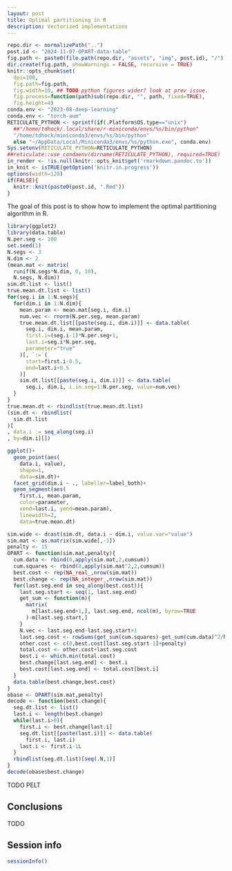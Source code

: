 ```yaml
---
layout: post
title: Optimal partitioning in R
description: Vectorized implementations
---
```


```r
repo.dir <- normalizePath("..")
post.id <- "2024-11-07-OPART-data-table"
fig.path <- paste0(file.path(repo.dir, "assets", "img", post.id), "/")
dir.create(fig.path, showWarnings = FALSE, recursive = TRUE)
knitr::opts_chunk$set(
  dpi=100,
  fig.path=fig.path,
  fig.width=10, ## TODO python figures wider? look at prev issue.
  fig.process=function(path)sub(repo.dir, "", path, fixed=TRUE),
  fig.height=4)
conda.env <- "2023-08-deep-learning"
conda.env <- "torch-aum"
RETICULATE_PYTHON <- sprintf(if(.Platform$OS.type=="unix")
  ##"/home/tdhock/.local/share/r-miniconda/envs/%s/bin/python"
  "/home/tdhock/miniconda3/envs/%s/bin/python"
  else "~/AppData/Local/Miniconda3/envs/%s/python.exe", conda.env)
Sys.setenv(RETICULATE_PYTHON=RETICULATE_PYTHON)
##reticulate::use_condaenv(dirname(RETICULATE_PYTHON), required=TRUE)
in_render <- !is.null(knitr::opts_knit$get('rmarkdown.pandoc.to'))
in_knit <- isTRUE(getOption('knitr.in.progress'))
options(width=120)
if(FALSE){
  knitr::knit(paste0(post.id, ".Rmd"))
}
```

The goal of this post is to show how to implement the optimal
partitioning algorithm in R.

```r
library(ggplot2)
library(data.table)
N.per.seg <- 100
set.seed(1)
N.segs <- 3
N.dim <- 2
(mean.mat <- matrix(
  runif(N.segs*N.dim, 0, 10),
  N.segs, N.dim))
sim.dt.list <- list()
true.mean.dt.list <- list()
for(seg.i in 1:N.segs){
  for(dim.i in 1:N.dim){
    mean.param <- mean.mat[seg.i, dim.i]
    num.vec <- rnorm(N.per.seg, mean.param)
    true.mean.dt.list[[paste(seg.i, dim.i)]] <- data.table(
      seg.i, dim.i, mean.param,
      first.i=(seg.i-1)*N.per.seg+1, 
      last.i=seg.i*N.per.seg, 
      parameter="true"
    )[, `:=`(
      start=first.i-0.5,
      end=last.i+0.5
    )]
    sim.dt.list[[paste(seg.i, dim.i)]] <- data.table(
      seg.i, dim.i, i.in.seg=1:N.per.seg, value=num.vec)
  }
}
true.mean.dt <- rbindlist(true.mean.dt.list)
(sim.dt <- rbindlist(
  sim.dt.list
)[
, data.i := seq_along(seg.i)
, by=dim.i][])

ggplot()+
  geom_point(aes(
    data.i, value),
    shape=1,
    data=sim.dt)+
  facet_grid(dim.i ~ ., labeller=label_both)+
  geom_segment(aes(
    first.i, mean.param,
    color=parameter,
    xend=last.i, yend=mean.param),
    linewidth=2,
    data=true.mean.dt)

sim.wide <- dcast(sim.dt, data.i ~ dim.i, value.var="value")
sim.mat <- as.matrix(sim.wide[,-1])
penalty <- 15
OPART <- function(sim.mat,penalty){
  cum.data <- rbind(0,apply(sim.mat,2,cumsum))
  cum.squares <- rbind(0,apply(sim.mat^2,2,cumsum))
  best.cost <- rep(NA_real_,nrow(sim.mat))
  best.change <- rep(NA_integer_,nrow(sim.mat))
  for(last.seg.end in seq_along(best.cost)){
    last.seg.start <- seq(1, last.seg.end)
    get_sum <- function(m){
      matrix(
        m[last.seg.end+1,], last.seg.end, ncol(m), byrow=TRUE
      )-m[last.seg.start,]
    }
    N.vec <- last.seg.end-last.seg.start+1
    last.seg.cost <- rowSums(get_sum(cum.squares)-get_sum(cum.data)^2/N.vec)
    other.cost <- c(0,best.cost[last.seg.start-1]+penalty)
    total.cost <- other.cost+last.seg.cost
    best.i <- which.min(total.cost)
    best.change[last.seg.end] <- best.i
    best.cost[last.seg.end] <- total.cost[best.i]
  }
  data.table(best.change,best.cost)
}
obase <- OPART(sim.mat,penalty)
decode <- function(best.change){
  seg.dt.list <- list()
  last.i <- length(best.change)
  while(last.i>0){
    first.i <- best.change[last.i]
    seg.dt.list[[paste(last.i)]] <- data.table(
      first.i, last.i)
    last.i <- first.i-1L
  }
  rbindlist(seg.dt.list)[seq(.N,1)]
}
decode(obase$best.change)
```

TODO PELT

## Conclusions

TODO

## Session info

```r
sessionInfo()
```

